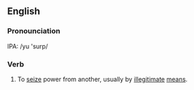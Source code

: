 ==English==

===Pronounciation===
IPA: /yu 'surp/

===Verb===
#To [[seize]] power from another, usually by [[illegitimate]] [[means]].